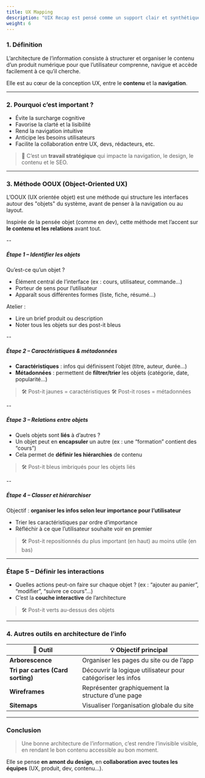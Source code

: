 ```yaml
---
title: UX Mapping
description: "UIX Recap est pensé comme un support clair et synthétique : un outil pratique pour réviser, enseigner ou s’inspirer."
weight: 6
---
```


### 1. Définition

L’architecture de l’information consiste à structurer et organiser le contenu d’un produit numérique pour que l’utilisateur comprenne, navigue et accède facilement à ce qu’il cherche.


Elle est au cœur de la conception UX, entre le **contenu** et la **navigation**.

---

### 2. Pourquoi c’est important ?

- Évite la surcharge cognitive
- Favorise la clarté et la lisibilité
- Rend la navigation intuitive
- Anticipe les besoins utilisateurs
- Facilite la collaboration entre UX, devs, rédacteurs, etc.

> 📌 C’est un **travail stratégique** qui impacte la navigation, le design, le contenu et le SEO.

---

### 3. Méthode OOUX (Object-Oriented UX)

L’OOUX (UX orientée objet) est une méthode qui structure les interfaces autour des "objets" du système, avant de penser à la navigation ou au layout.

Inspirée de la pensée objet (comme en dev), cette méthode met l’accent sur **le contenu et les relations** avant tout.

--

##### Étape 1 – Identifier les objets

Qu’est-ce qu’un objet ?

- Élément central de l’interface (ex : cours, utilisateur, commande…)
- Porteur de sens pour l’utilisateur
- Apparaît sous différentes formes (liste, fiche, résumé…)

Atelier :

- Lire un brief produit ou description
- Noter tous les objets sur des post-it bleus

--

##### Étape 2 – Caractéristiques & métadonnées

- **Caractéristiques** : infos qui définissent l’objet (titre, auteur, durée…)
- **Métadonnées** : permettent de **filtrer/trier** les objets (catégorie, date, popularité…)

> 🛠 Post-it jaunes = caractéristiques
> 🛠 Post-it roses = métadonnées

--

##### Étape 3 – Relations entre objets

- Quels objets sont **liés** à d’autres ?
- Un objet peut en **encapsuler** un autre (ex : une “formation” contient des “cours”)
- Cela permet de **définir les hiérarchies** de contenu

> 🛠 Post-it bleus imbriqués pour les objets liés

--

##### Étape 4 – Classer et hiérarchiser

Objectif : **organiser les infos selon leur importance pour l’utilisateur**

- Trier les caractéristiques par ordre d’importance
- Réfléchir à ce que l’utilisateur souhaite voir en premier

> 🛠 Post-it repositionnés du plus important (en haut) au moins utile (en bas)

---

### Étape 5 – Définir les interactions

- Quelles actions peut-on faire sur chaque objet ? (ex : “ajouter au panier”, “modifier”, “suivre ce cours”…)
- C’est la **couche interactive** de l’architecture

> 🛠 Post-it verts au-dessus des objets

---

### 4. Autres outils en architecture de l’info

| 🧰 Outil | 💡 Objectif principal |
| --- | --- |
| **Arborescence** | Organiser les pages du site ou de l’app |
| **Tri par cartes (Card sorting)** | Découvrir la logique utilisateur pour catégoriser les infos |
| **Wireframes** | Représenter graphiquement la structure d’une page |
| **Sitemaps** | Visualiser l’organisation globale du site |

---

### Conclusion

> Une bonne architecture de l’information, c’est rendre l’invisible visible, en rendant le bon contenu accessible au bon moment.


Elle se pense **en amont du design**, en **collaboration avec toutes les équipes** (UX, produit, dev, contenu…).
